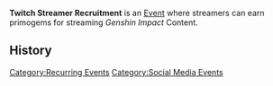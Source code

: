 '''Twitch Streamer Recruitment''' is an [[Event]] where streamers can earn primogems for streaming ''Genshin Impact'' Content.

{{See also|Streamer Partner Program}}

==History==
{{Event History Table}}

[[Category:Recurring Events]]
[[Category:Social Media Events]]